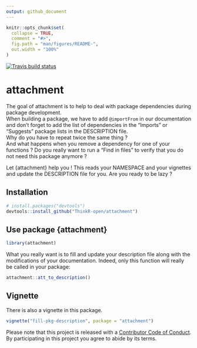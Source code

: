 ```yaml
---
output: github_document
---
```


<!-- README.md is generated from README.Rmd. Please edit that file -->

```r
knitr::opts_chunk$set(
  collapse = TRUE,
  comment = "#>",
  fig.path = "man/figures/README-",
  out.width = "100%"
)
```

 [![Travis build status](https://travis-ci.org/ThinkR-open/attachment.svg?branch=master)](https://travis-ci.org/ThinkR-open/attachment)


# attachment

The goal of attachment is to help to deal with package dependencies during package development.  
When building a package, we have to add `@importFrom` in our documentation and don't forget to add the list of dependencies in the "Imports" or "Suggests" package lists in the DESCRIPTION file.  
Why do you have to repeat twice the same thing ?  
And what happens when you remove a dependency for one of your functions ? Do you really want to run a "Find in files" to verify that you do not need this package anymore ?

Let {attachment} help you ! This reads your NAMESPACE and your vignettes and update the DESCRIPTION file for you. Are you ready to be lazy ?

## Installation


``` r
# install.packages("devtools")
devtools::install_github("ThinkR-open/attachment")
```

## Use package {attachment}
```r
library(attachment)
```

What you really want is to fill and update your description file along with the modifications of your documentation. Indeed, only this function will really be called in your package:

```r
attachment::att_to_description()
```

## Vignette

There is also a vignette in this package.
```r
vignette("fill-pkg-description", package = "attachment")
```


Please note that this project is released with a [Contributor Code of Conduct](CODE_OF_CONDUCT.md).
  By participating in this project you agree to abide by its terms.

